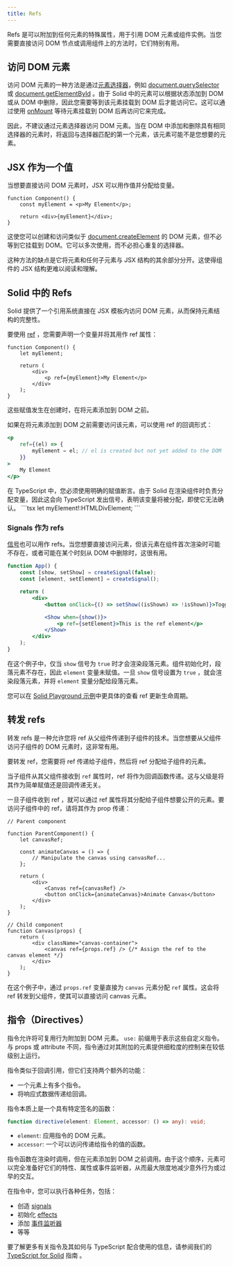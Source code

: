 ```yaml
---
title: Refs
---
```


Refs 是可以附加到任何元素的特殊属性，用于引用 DOM 元素或组件实例。当您需要直接访问 DOM 节点或调用组件上的方法时，它们特别有用。

## 访问 DOM 元素

访问 DOM 元素的一种方法是通过[元素选择器](https://developer.mozilla.org/en-US/docs/Web/API/Document_object_model/Locating_DOM_elements_using_selectors)，例如 [document.querySelector](https://developer.mozilla.org/en-US/docs/Web/API/Document/querySelector) 或 [document.getElementById](https://developer.mozilla.org/en-US/docs/Web/API/Document/getElementById) 。由于 Solid 中的元素可以根据状态添加到 DOM 或从 DOM 中删除，因此您需要等到该元素挂载到 DOM 后才能访问它。这可以通过使用 [onMount](/reference/lifecycle/on-mount) 等待元素挂载到 DOM 后再访问它来完成。

因此，不建议通过元素选择器访问 DOM 元素。当在 DOM 中添加和删除具有相同选择器的元素时，将返回与选择器匹配的第一个元素，该元素可能不是您想要的元素。

## JSX 作为一个值

当想要直接访问 DOM 元素时，JSX 可以用作值并分配给变量。

```tsx
function Component() {
	const myElement = <p>My Element</p>;

	return <div>{myElement}</div>;
}
```

这使您可以创建和访问类似于 [document.createElement](https://developer.mozilla.org/en-US/docs/Web/API/Document/createElement) 的 DOM 元素，但不必等到它挂载到 DOM。它可以多次使用，而不必担心重复的选择器。

这种方法的缺点是它将元素和任何子元素与 JSX 结构的其余部分分开。这使得组件的 JSX 结构更难以阅读和理解。

## Solid 中的 Refs

Solid 提供了一个引用系统直接在 JSX 模板内访问 DOM 元素，从而保持元素结构的完整性。

要使用 [ref](/reference/jsx-attributes/ref) ，您需要声明一个变量并将其用作 ref 属性：

```tsx {6}
function Component() {
	let myElement;

	return (
		<div>
			<p ref={myElement}>My Element</p>
		</div>
	);
}
```

这些赋值发生在创建时，在将元素添加到 DOM 之前。

如果在将元素添加到 DOM 之前需要访问该元素，可以使用 ref 的回调形式：

```jsx
<p
	ref={(el) => {
		myElement = el; // el is created but not yet added to the DOM
	}}
>
	My Element
</p>
```

<Callout>
	在 TypeScript 中，您必须使用明确的赋值断言。由于 Solid
	在渲染组件时负责分配变量，因此这会向 TypeScript
	发出信号，表明该变量将被分配，即使它无法确认。 
  ```tsx let myElement!:HTMLDivElement; ```
</Callout>

### Signals 作为 refs

[信号](/concepts/signals)也可以用作 refs。当您想要直接访问元素，但该元素在组件首次渲染时可能不存在，或者可能在某个时刻从 DOM 中删除时，这很有用。

```jsx
function App() {
	const [show, setShow] = createSignal(false);
	const [element, setElement] = createSignal();

	return (
		<div>
			<button onClick={() => setShow((isShown) => !isShown)}>Toggle</button>

			<Show when={show()}>
				<p ref={setElement}>This is the ref element</p>
			</Show>
		</div>
	);
}
```

在这个例子中，仅当 `show` 信号为 `true` 时才会渲染段落元素。组件初始化时，段落元素不存在，因此 `element` 变量未赋值。一旦 `show` 信号设置为 `true` ，就会渲染段落元素，并将 `element` 变量分配给段落元素。


您可以在 [Solid Playground 示例](https://playground.solidjs.com/anonymous/22a1abfa-a0f5-44a6-bbe6-40387cf63b95)中更具体的查看 ref 更新生命周期。

## 转发 refs

转发 refs 是一种允许您将 ref 从父组件传递到子组件的技术。当您想要从父组件访问子组件的 DOM 元素时，这非常有用。



要转发 ref，您需要将 ref 传递给子组件，然后将 ref 分配给子组件的元素。



当子组件从其父组件接收到 `ref` 属性时，ref 将作为回调函数传递。这与父级是将其作为简单赋值还是回调传递无关。



一旦子组件收到 ref ，就可以通过 ref 属性将其分配给子组件想要公开的元素。要访问子组件中的 ref，请将其作为 prop 传递：

```tsx
// Parent component

function ParentComponent() {
	let canvasRef;

	const animateCanvas = () => {
		// Manipulate the canvas using canvasRef...
	};

	return (
		<div>
			<Canvas ref={canvasRef} />
			<button onClick={animateCanvas}>Animate Canvas</button>
		</div>
	);
}

// Child component
function Canvas(props) {
	return (
		<div className="canvas-container">
			<canvas ref={props.ref} /> {/* Assign the ref to the canvas element */}
		</div>
	);
}
```

在这个例子中，通过 `props.ref` 变量直接为 `canvas` 元素分配 `ref` 属性。这会将 ref 转发到父组件，使其可以直接访问 canvas 元素。

## 指令（Directives）

指令允许将可复用行为附加到 DOM 元素。 `use:` 前缀用于表示这些自定义指令。与 props 或 attribute 不同，指令通过对其附加的元素提供细粒度的控制来在较低级别上运行。



指令类似于回调引用，但它们支持两个额外的功能：

+ 一个元素上有多个指令。
+ 将响应式数据传递给回调。



指令本质上是一个具有特定签名的函数：

```typescript
function directive(element: Element, accessor: () => any): void;
```

- `element`: 应用指令的 DOM 元素。
- `accessor`: 一个可以访问传递给指令的值的函数。

指令函数在渲染时调用，但在元素添加到 DOM 之前调用。由于这个顺序，元素可以完全准备好它们的特性、属性或事件监听器，从而最大限度地减少意外行为或过早的交互。

在指令中，您可以执行各种任务，包括：

- 创造  [signals](/concepts/signals)
- 初始化 [effects](/guides/state-management#reacting-to-changes)
- 添加 [事件监听器](/concepts/components/event-handlers)
- 等等

要了解更多有关指令及其如何与 TypeScript 配合使用的信息，请参阅我们的 [TypeScript for Solid](/configuration/typescript) 指南 。
